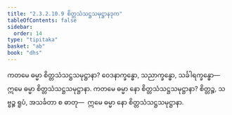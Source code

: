 ```yaml
---
title: "2.3.2.10.9 စိတ္တသံသဋ္ဌသမုဋ္ဌာနဒုက"
tableOfContents: false
sidebar:
  order: 14
type: "tipitaka"
basket: "ab"
book: "dhs"
---
```



<DynamicBreadcrumb />

<Division number="1207" book="dhs">

<Paragraph number="1903" book="dhs">
ကတမေ ဓမ္မာ စိတ္တသံသဋ္ဌသမုဋ္ဌာနာ? ဝေဒနာက္ခန္ဓော, သညာက္ခန္ဓော, သင်္ခါရက္ခန္ဓော—  ဣမေ ဓမ္မာ စိတ္တသံသဋ္ဌသမုဋ္ဌာနာ.
</Paragraph>

</Division>
<Division number="1208" book="dhs">

<Paragraph number="1904" book="dhs">
ကတမေ ဓမ္မာ နော စိတ္တသံသဋ္ဌသမုဋ္ဌာနာ? စိတ္တဉ္စ, သဗ္ဗဉ္စ ရူပံ, အသင်္ခတာ စ ဓာတု—  ဣမေ ဓမ္မာ နော စိတ္တသံသဋ္ဌသမုဋ္ဌာနာ.
</Paragraph>
</Division>